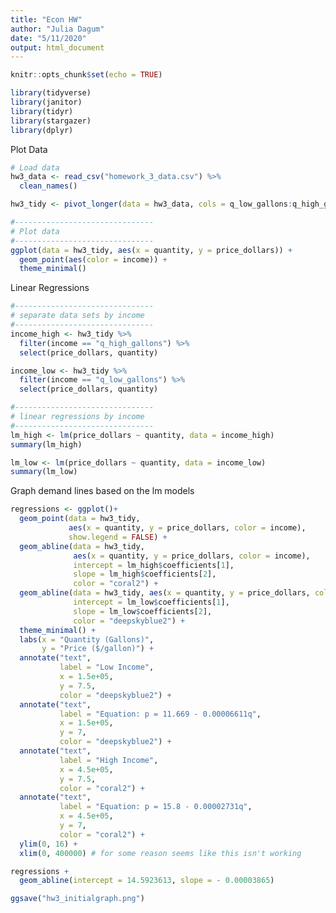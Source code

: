 ```yaml
---
title: "Econ HW"
author: "Julia Dagum"
date: "5/11/2020"
output: html_document
---
```


```r
knitr::opts_chunk$set(echo = TRUE)
```

```r

library(tidyverse)
library(janitor)
library(tidyr)
library(stargazer)
library(dplyr)

```

Plot Data
```r

# Load data
hw3_data <- read_csv("homework_3_data.csv") %>%
  clean_names()

hw3_tidy <- pivot_longer(data = hw3_data, cols = q_low_gallons:q_high_gallons, names_to = "income", values_to = "quantity")

#-------------------------------
# Plot data
#-------------------------------
ggplot(data = hw3_tidy, aes(x = quantity, y = price_dollars)) +
  geom_point(aes(color = income)) +
  theme_minimal()

```
Linear Regressions
```r
#-------------------------------
# separate data sets by income
#-------------------------------
income_high <- hw3_tidy %>%
  filter(income == "q_high_gallons") %>%
  select(price_dollars, quantity)

income_low <- hw3_tidy %>%
  filter(income == "q_low_gallons") %>%
  select(price_dollars, quantity)

#-------------------------------
# linear regressions by income
#-------------------------------
lm_high <- lm(price_dollars ~ quantity, data = income_high)
summary(lm_high)

lm_low <- lm(price_dollars ~ quantity, data = income_low)
summary(lm_low)

```
Graph demand lines based on the lm models
```r

regressions <- ggplot()+
  geom_point(data = hw3_tidy, 
             aes(x = quantity, y = price_dollars, color = income), 
             show.legend = FALSE) +
  geom_abline(data = hw3_tidy, 
              aes(x = quantity, y = price_dollars, color = income),
              intercept = lm_high$coefficients[1],
              slope = lm_high$coefficients[2],
              color = "coral2") +
  geom_abline(data = hw3_tidy, aes(x = quantity, y = price_dollars, color = income),
              intercept = lm_low$coefficients[1],
              slope = lm_low$coefficients[2],
              color = "deepskyblue2") +
  theme_minimal() +
  labs(x = "Quantity (Gallons)",
       y = "Price ($/gallon)") +
  annotate("text", 
           label = "Low Income", 
           x = 1.5e+05, 
           y = 7.5, 
           color = "deepskyblue2") +
  annotate("text", 
           label = "Equation: p = 11.669 - 0.00006611q", 
           x = 1.5e+05, 
           y = 7, 
           color = "deepskyblue2") +
  annotate("text", 
           label = "High Income", 
           x = 4.5e+05, 
           y = 7.5, 
           color = "coral2") +
  annotate("text", 
           label = "Equation: p = 15.8 - 0.00002731q", 
           x = 4.5e+05, 
           y = 7, 
           color = "coral2") + 
  ylim(0, 16) +
  xlim(0, 400000) # for some reason seems like this isn't working

regressions +
  geom_abline(intercept = 14.5923613, slope = - 0.00003865)

ggsave("hw3_initialgraph.png")


```
